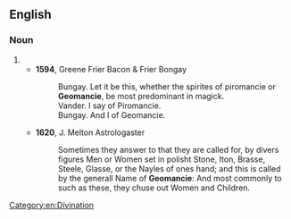 {{also|géomancie}}
==English==

===Noun===
{{en-noun|-}}

# {{obsolete spelling of|geomancy|lang=en}}
#* '''1594''', Greene Frier Bacon & Frier Bongay
#*: Bungay. Let it be this, whether the spirites of piromancie or '''Geomancie''', be most predominant in magick.<br />Vander. I say of Piromancie.<br />Bungay. And I of Geomancie.
#* '''1620''', J. Melton Astrologaster
#*: Sometimes they answer to that they are called for, by divers figures Men or Women set in polisht Stone, Iton, Brasse, Steele, Glasse, or the Nayles of ones hand; and this is called by the generall Name of '''Geomancie''': And most commonly to such as these, they chuse out Women and Children.

[[Category:en:Divination]]